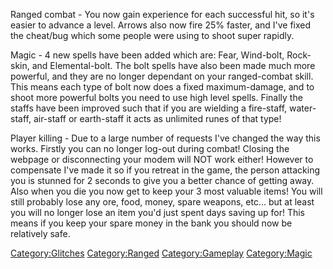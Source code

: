 {{Update|date = 27 January 2001}}

Ranged combat - You now gain experience for each successful hit, so it's easier to advance a level. Arrows also now fire 25% faster, and I've fixed the cheat/bug which some people were using to shoot super rapidly. 

Magic - 4 new spells have been added which are: Fear, Wind-bolt, Rock-skin, and Elemental-bolt. The bolt spells have also been made much more powerful, and they are no longer dependant on your ranged-combat skill. This means each type of bolt now does a fixed maximum-damage, and to shoot more powerful bolts you need to use high level spells. Finally the staffs have been improved such that if you are wielding a fire-staff, water-staff, air-staff or earth-staff it acts as unlimited runes of that type! 

Player killing - Due to a large number of requests I've changed the way this works. Firstly you can no longer log-out during combat! Closing the webpage or disconnecting your modem will NOT work either! However to compensate I've made it so if you retreat in the game, the person attacking you is stunned for 2 seconds to give you a better chance of getting away. Also when you die you now get to keep your 3 most valuable items! You will still probably lose any ore, food, money, spare weapons, etc... but at least you will no longer lose an item you'd just spent days saving up for! This means if you keep your spare money in the bank you should now be relatively safe.

[[Category:Updates|{{PAGENAME}}]]
[[Category:Glitches]]
[[Category:Ranged]]
[[Category:Gameplay]]
[[Category:Magic]]
